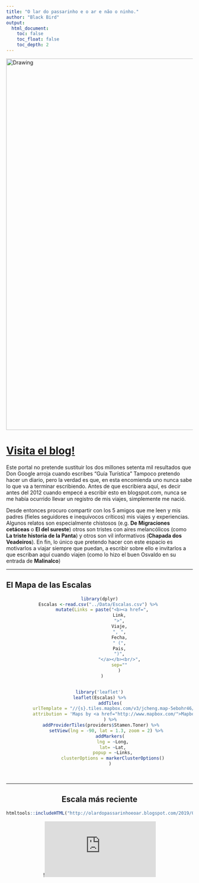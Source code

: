 ```yaml
---
title: "O lar do passarinho e o ar e não o ninho."
author: "Black Bird"
output:
  html_document:
    toc: false
    toc_float: false
    toc_depth: 2
---
```


<img src="../Images/Viajes2.jpg" alt="Drawing" style="width: 1000px;"/>

# [Visita el blog!](http://olardopassarinhoeoar.blogspot.com/)

Este portal no pretende sustituir los dos millones setenta mil resultados que Don Google arroja cuando escribes “Guía Turística” Tampoco pretendo hacer un diario, pero la verdad es que, en esta encomienda uno nunca sabe lo que va a terminar escribiendo. Antes de que escribiera aquí, es decir antes del 2012 cuando empecé a escribir esto en blogspot.com, nunca se me había ocurrido llevar un registro de mis viajes, simplemente me nació.

Desde entonces procuro compartir con los 5 amigos que me leen y mis padres (fieles seguidores e inequívocos críticos) mis viajes y experiencias. Algunos relatos son especialmente chistosos (e.g. **De Migraciones cetáceas** o **El del sureste**) otros son tristes con aires melancólicos (como **La triste historia de la Panta**) y otros son vil informativos (**Chapada dos Veadeiros**). En fin, lo único que pretendo hacer con este espacio es motivarlos a viajar siempre que puedan, a escribir sobre ello e invitarlos a que escriban aquí cuando viajen (como lo hizo el buen Osvaldo en su entrada de **Malinalco**)

\clearpage

---

## El Mapa de las Escalas

<center>

```r
library(dplyr)
Escalas <-read.csv("../Data/Escalas.csv") %>% 
  mutate(Links = paste("<b><a href=",
               Link,
               ">",
               Viaje,
               ", ",
               Fecha,
               " (",
               Pais,
               ")",
               "</a></b><br/>",
               sep=""
               )
  )


library('leaflet')
leaflet(Escalas) %>%
        addTiles(
          urlTemplate = "//{s}.tiles.mapbox.com/v3/jcheng.map-5ebohr46/{z}/{x}/{y}.png",
          attribution = 'Maps by <a href="http://www.mapbox.com/">Mapbox</a>'
        ) %>%
  addProviderTiles(providers$Stamen.Toner) %>% 
      setView(lng = -90, lat = 1.3, zoom = 2) %>% 
        addMarkers(
          lng = ~Long,
          lat= ~Lat,
          popup = ~Links,
          clusterOptions = markerClusterOptions()
        )

```

<br>

---

## Escala más reciente

```r
htmltools::includeHTML("http://olardopassarinhoeoar.blogspot.com/2019/05/como-hacer-un-road-trip-cero.html")
```



!![demographics map](http://olardopassarinhoeoar.blogspot.com/2019/05/como-hacer-un-road-trip-cero.html)

<!-- ## Las Escalas Disponibles Hasta Ahora -->


<!-- ### 2014 -->

<!-- #### Zacatecas -->
<!-- <a  -->
<!-- href="O_Lar/Zacatecas/Llegando.html"> ¿Cómo lleog al norte? -->
<!-- </a> • -->
<!-- <a  -->
<!-- href="O_Lar/Zacatecas/Completo.html"> ¡Zacatécalas! Del plato a la taza pasando por la panza... -->
<!-- </a> -->


<!-- #### Chapada dos Veadeiros, GO, Brasil -->
<!-- <a  -->
<!-- href="O_Lar/Chapada_V/Generalidades.html"> Generalidades -->
<!-- </a> • -->
<!-- <a  -->
<!-- href="O_Lar/Chapada_V/Sao_Jorge.html"> São Jorge, El Tepoz de Goias -->
<!-- </a> • -->
<!-- <a  -->
<!-- href="O_Lar/Chapada_V/Cavalcante.html"> Cavalcante, lá onde a estrada termina -->
<!-- </a>  -->

<!-- ### 2013 -->

<!-- #### Festival Internacional del Globo, León Guanajuato -->

<!-- <a  -->
<!-- href="O_Lar/FIG/FIGl.html"> Festival Internacional del Globo -->
<!-- </a> -->

<!-- #### Eurotrip -->
<!-- <a  -->
<!-- href="O_Lar/Eurotrip/Firenze_Italia.html"> Firenze, Italia -->
<!-- </a> -->

<!-- #### La Paz, Baja Caliofrnia Sur -->
<!-- <a  -->
<!-- href="O_Lar/La_Paz_BCS/SanCris_Gen.html"> El Golfo de California, La Paz de Cortés -->

<!-- #### Roadtrip: Oaxaca-San Cristobal -->

<!-- <a  -->
<!-- href="O_Lar/San_Cristobal/SanCris_Gen.html">Del DF a San Cristobal -->
<!-- </a> • -->
<!-- <a  -->
<!-- href="O_Lar/San_Cristobal/SanCris_Detallado.html">San Cristobal Detalles -->
<!-- </a>• -->
<!-- <a  -->
<!-- href="O_Lar/San_Cristobal/Sumidero.html">El Cañon del Sumidero -->
<!-- </a> • -->
<!-- <a  -->
<!-- href="O_Lar/San_Cristobal/SaCris_Palenque.html">De San Cristobal a Palenque -->
<!-- </a> • -->
<!-- <a  -->
<!-- href="O_Lar/San_Cristobal/Bonampak.html">Bonampak -->
<!-- </a> • -->
<!-- <a  -->
<!-- href="O_Lar/San_Cristobal/Bonampak.html">De Palenque a Oaxaca -->
<!-- </a> -->

<!-- #### New York City -->

<!-- <a  -->
<!-- href="O_Lar/NYC/NYC.html">Englishman in New York -->
<!-- </a> -->

<!-- #### Malinalco -->

<!-- <a  -->
<!-- href="O_Lar/Malinalco/Malinalco.html">Malinalco (Por Osvaldo) -->
<!-- </a> -->

<!-- #### Mahahual -->

<!-- <a  -->
<!-- href="O_Lar/Mahaha/Mahaha.html">Mahaha! -->
<!-- </a> -->

<!-- ### 2012 -->

<!-- #### Tulum -->

<!-- <a  -->
<!-- href="O_Lar/Tulum/Tulum.html">Generalidades -->
<!-- </a> -->

<!-- #### Cuba, la linda -->
<!-- <a  -->
<!-- href="O_Lar/Cuba_Primera/Cuba_Primera.html">Generalidades, la Habana y Camilo Cienfuegos -->
<!-- </a> -->

<!-- #### Panamá -->

<!-- <a  -->
<!-- href="O_Lar/Panama_CSBS/La_Cena_de_Despedida.html">La Cena de Despedida -->
<!-- </a> • -->
<!-- <a  -->
<!-- href="O_Lar/Panama_CSBS/Feliz_Turistiando.html"> Feliz Turistiando -->
<!-- </a> • -->
<!-- <a  -->
<!-- href="O_Lar/Panama_CSBS/Ciudad_Panama.html">Ciudad de Panamá, Panamá -->
<!-- </a> -->

<!-- #### El Inicio -->
<!-- <center> -->
<!-- • <a  -->
<!-- href="O_Lar/Panama_CSBS/El_Inicio.html">El Inicio -->
<!-- </a> • -->
 
 <!-- Global site tag (gtag.js) - Google Analytics -->
<head>
<script async src="https://www.googletagmanager.com/gtag/js?id=UA-105699898-3"></script>
<script>
  window.dataLayer = window.dataLayer || [];
  function gtag(){dataLayer.push(arguments);}
  gtag('js', new Date());

  gtag('config', 'UA-105699898-3');
</script>
</head>